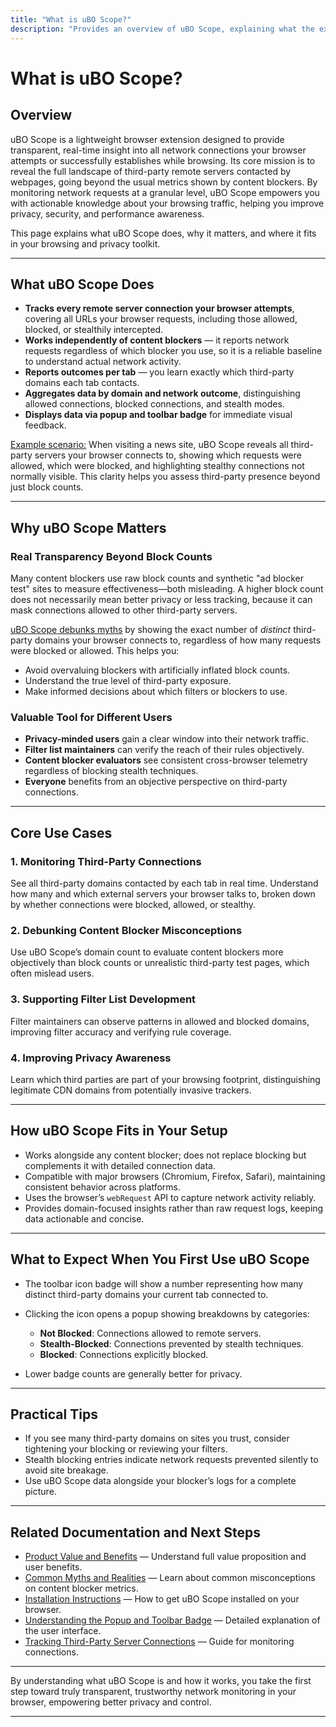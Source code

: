 ```yaml
---
title: "What is uBO Scope?"
description: "Provides an overview of uBO Scope, explaining what the extension does, its main value proposition, and key use cases, such as monitoring third-party network connections and clarifying misconceptions about content blockers. Sets expectations for first-time users and highlights its unique role in privacy assessment."
---
```


# What is uBO Scope?

## Overview

uBO Scope is a lightweight browser extension designed to provide transparent, real-time insight into all network connections your browser attempts or successfully establishes while browsing. Its core mission is to reveal the full landscape of third-party remote servers contacted by webpages, going beyond the usual metrics shown by content blockers. By monitoring network requests at a granular level, uBO Scope empowers you with actionable knowledge about your browsing traffic, helping you improve privacy, security, and performance awareness.

This page explains what uBO Scope does, why it matters, and where it fits in your browsing and privacy toolkit.

---

## What uBO Scope Does

- **Tracks every remote server connection your browser attempts**, covering all URLs your browser requests, including those allowed, blocked, or stealthily intercepted.
- **Works independently of content blockers** — it reports network requests regardless of which blocker you use, so it is a reliable baseline to understand actual network activity.
- **Reports outcomes per tab** — you learn exactly which third-party domains each tab contacts.
- **Aggregates data by domain and network outcome**, distinguishing allowed connections, blocked connections, and stealth modes.
- **Displays data via popup and toolbar badge** for immediate visual feedback.

<u>Example scenario:</u> When visiting a news site, uBO Scope reveals all third-party servers your browser connects to, showing which requests were allowed, which were blocked, and highlighting stealthy connections not normally visible. This clarity helps you assess third-party presence beyond just block counts.

---

## Why uBO Scope Matters

### Real Transparency Beyond Block Counts
Many content blockers use raw block counts and synthetic "ad blocker test" sites to measure effectiveness—both misleading. A higher block count does not necessarily mean better privacy or less tracking, because it can mask connections allowed to other third-party servers.

<u>uBO Scope debunks myths</u> by showing the exact number of *distinct* third-party domains your browser connects to, regardless of how many requests were blocked or allowed. This helps you:

- Avoid overvaluing blockers with artificially inflated block counts.
- Understand the true level of third-party exposure.
- Make informed decisions about which filters or blockers to use.

### Valuable Tool for Different Users

- **Privacy-minded users** gain a clear window into their network traffic.
- **Filter list maintainers** can verify the reach of their rules objectively.
- **Content blocker evaluators** see consistent cross-browser telemetry regardless of blocking stealth techniques.
- **Everyone** benefits from an objective perspective on third-party connections.

---

## Core Use Cases

### 1. Monitoring Third-Party Connections
See all third-party domains contacted by each tab in real time. Understand how many and which external servers your browser talks to, broken down by whether connections were blocked, allowed, or stealthy.

### 2. Debunking Content Blocker Misconceptions
Use uBO Scope’s domain count to evaluate content blockers more objectively than block counts or unrealistic third-party test pages, which often mislead users.

### 3. Supporting Filter List Development
Filter maintainers can observe patterns in allowed and blocked domains, improving filter accuracy and verifying rule coverage.

### 4. Improving Privacy Awareness
Learn which third parties are part of your browsing footprint, distinguishing legitimate CDN domains from potentially invasive trackers.

---

## How uBO Scope Fits in Your Setup

- Works alongside any content blocker; does not replace blocking but complements it with detailed connection data.
- Compatible with major browsers (Chromium, Firefox, Safari), maintaining consistent behavior across platforms.
- Uses the browser’s `webRequest` API to capture network activity reliably.
- Provides domain-focused insights rather than raw request logs, keeping data actionable and concise.

---

## What to Expect When You First Use uBO Scope

- The toolbar icon badge will show a number representing how many distinct third-party domains your current tab connected to.
- Clicking the icon opens a popup showing breakdowns by categories:
  - **Not Blocked**: Connections allowed to remote servers.
  - **Stealth-Blocked**: Connections prevented by stealth techniques.
  - **Blocked**: Connections explicitly blocked.

- Lower badge counts are generally better for privacy.

---

## Practical Tips

- If you see many third-party domains on sites you trust, consider tightening your blocking or reviewing your filters.
- Stealth blocking entries indicate network requests prevented silently to avoid site breakage.
- Use uBO Scope data alongside your blocker’s logs for a complete picture.

---

## Related Documentation and Next Steps

- [Product Value and Benefits](/overview/introduction_and_principles/value_prop) — Understand full value proposition and user benefits.
- [Common Myths and Realities](/overview/introduction_and_principles/mythbusting) — Learn about common misconceptions on content blocker metrics.
- [Installation Instructions](/getting-started/introduction-installation/installation) — How to get uBO Scope installed on your browser.
- [Understanding the Popup and Toolbar Badge](/guides/getting-started/understanding-the-ui) — Detailed explanation of the user interface.
- [Tracking Third-Party Server Connections](/guides/core-workflows/tracking-3rd-party-requests) — Guide for monitoring connections.

---

By understanding what uBO Scope is and how it works, you take the first step toward truly transparent, trustworthy network monitoring in your browser, empowering better privacy and control.

---